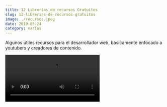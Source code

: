 ```yaml
---
title: 12 Librerías de recursos Gratuitos
slug: 12-librerias-de-recursos-gratuitos
image: ./recursos.jpeg
date: 2019-05-24
category: varios
---
```



Algunos útiles recursos para el desarrollador web, básicamente enfocado a youtubers y creadores de contenido.

<Video src="https://www.youtube.com/embed/JEWKaYzFYNI" />

https://youtu.be/JEWKaYzFYNI
